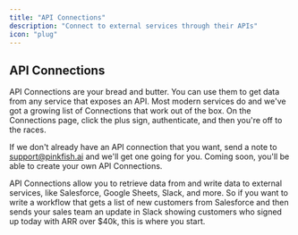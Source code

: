 ```yaml
---
title: "API Connections"
description: "Connect to external services through their APIs"
icon: "plug"
---
```


## API Connections

API Connections are your bread and butter. You can use them to get data from any service that exposes an API. Most modern services do and we've got a growing list of Connections that work out of the box. On the Connections page, click the plus sign, authenticate, and then you're off to the races.

If we don't already have an API connection that you want, send a note to support@pinkfish.ai and we'll get one going for you. Coming soon, you'll be able to create your own API Connections.

API Connections allow you to retrieve data from and write data to external services, like Salesforce, Google Sheets, Slack, and more. So if you want to write a workflow that gets a list of new customers from Salesforce and then sends your sales team an update in Slack showing customers who signed up today with ARR over $40k, this is where you start. 